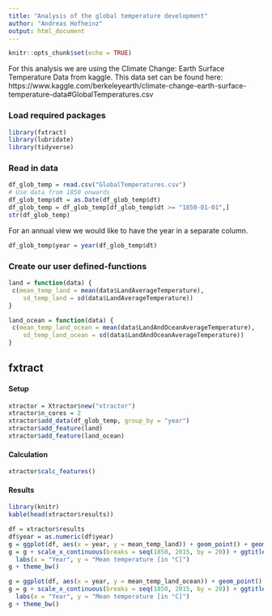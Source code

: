 ```yaml
---
title: "Analysis of the global temperature development"
author: "Andreas Hofheinz"
output: html_document
---
```


```r
knitr::opts_chunk$set(echo = TRUE)
```

For this analysis we are using the Climate Change: Earth Surface Temperature Data from kaggle.
This data set can be found here: 
https://www.kaggle.com/berkeleyearth/climate-change-earth-surface-temperature-data#GlobalTemperatures.csv

### Load required packages
```r
library(fxtract)
library(lubridate)
library(tidyverse)
```


### Read in data
```r
df_glob_temp = read.csv("GlobalTemperatures.csv")
# Use data from 1850 onwards
df_glob_temp$dt = as.Date(df_glob_temp$dt)
df_glob_temp = df_glob_temp[df_glob_temp$dt >= "1850-01-01",]
str(df_glob_temp)
```

For an annual view we would like to have the year in a separate column.
```r
df_glob_temp$year = year(df_glob_temp$dt)
```



### Create our user defined-functions
```r
land = function(data) {
 c(mean_temp_land = mean(data$LandAverageTemperature),
    sd_temp_land = sd(data$LandAverageTemperature))
}

land_ocean = function(data) {
 c(mean_temp_land_ocean = mean(data$LandAndOceanAverageTemperature),
    sd_temp_land_ocean = sd(data$LandAndOceanAverageTemperature))
}
```


## fxtract

#### Setup
```r
xtractor = Xtractor$new("xtractor")
xtractor$n_cores = 2
xtractor$add_data(df_glob_temp, group_by = "year")
xtractor$add_feature(land)
xtractor$add_feature(land_ocean)
```

#### Calculation
```r
xtractor$calc_features()
```

#### Results
```r
library(knitr)
kable(head(xtractor$results))
```


```r
df = xtractor$results
df$year = as.numeric(df$year)
g = ggplot(df, aes(x = year, y = mean_temp_land)) + geom_point() + geom_smooth(method = "loess", color = "red")
g = g + scale_x_continuous(breaks = seq(1850, 2015, by = 20)) + ggtitle("Development of average global temperature on land") + 
  labs(x = "Year", y = "Mean temperature [in °C]")
g + theme_bw()
```


```r
g = ggplot(df, aes(x = year, y = mean_temp_land_ocean)) + geom_point() + geom_smooth(method = "loess", color = "red")
g = g + scale_x_continuous(breaks = seq(1850, 2015, by = 20)) + ggtitle("Development of average global temperature for land and ocean") + 
  labs(x = "Year", y = "Mean temperature [in °C]")
g + theme_bw()
```




